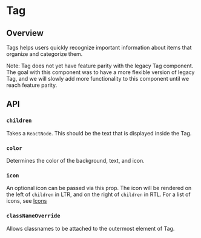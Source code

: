 
<Meta of={TagStories} />

# Tag

<ResourceLinks
  sourceCode="https://github.com/cultureamp/kaizen-design-system/tree/main/packages/components/src/__future__/Tag"
  designGuidelines="https://cultureamp.atlassian.net/wiki/spaces/DesignSystem/pages/3293283155/Tag"
  className="!mb-8"
/>

<KaioNotification />

<Installation
  installCommand="yarn add @kaizen/components"
  importStatement="import { Tag } from `@kaizen/components/future`"
/>

## Overview

Tags helps users quickly recognize important information about items that organize and categorize them.

Note: Tag does not yet have feature parity with the legacy Tag component. The goal with this
component was to have a more flexible version of legacy Tag, and we will slowly add more functionality
to this component until we reach feature parity.


## API

<Canvas of={TagStories.Playground} />
<Controls of={TagStories.Playground} />

### `children`

Takes a `ReactNode`. This should be the text that is displayed inside the Tag.

<Canvas of={TagStories.Children} />

### `color`

Determines the color of the background, text, and icon.

<Canvas of={TagStories.Color} />

### `icon`

An optional icon can be passed via this prop. The icon will be rendered on the left of `children`
in LTR, and on the right of `children` in RTL. For a list of icons, see [Icons](?path=/story/components-icons--sticker-sheet-default)

<Canvas of={TagStories.Icon} />

### `classNameOverride`

Allows classnames to be attached to the outermost element of Tag.

<Canvas of={TagStories.ClassNameOverride} />
